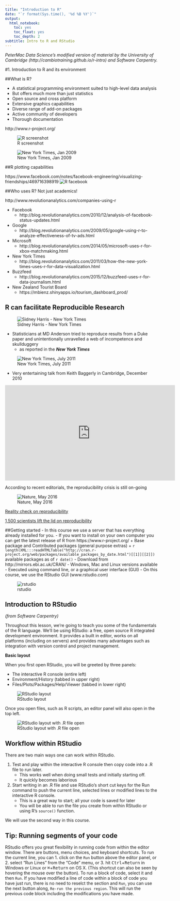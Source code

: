```yaml
---
title: "Introduction to R"
date: "`r format(Sys.time(), '%d %B %Y')`"
output: 
  html_notebook:
    toc: yes
    toc_float: yes
    toc_depth: 2
subtitle: Intro to R and RStudio
---
```


*PeterMac Data Science's modified version of material by the University of Cambridge  (http://cambiotraining.github.io/r-intro) and Software Carpentry.*

#1. Introduction to R and its environment

##What is R?

* A statistical programming environment suited to high-level data analysis
* But offers much more than just statistics
* Open source and cross platform
* Extensive graphics capabilities
* Diverse range of add-on packages
* Active community of developers
* Thorough documentation


http://www.r-project.org/

![R screenshot](images/R-project.png)

![New York Times, Jan 2009](images/NYTimes_R_Article.png)


##R plotting capabilities

https://www.facebook.com/notes/facebook-engineering/visualizing-friendships/469716398919
![R facebook](images/facebook-network.png)

##Who uses R? Not just academics!

http://www.revolutionanalytics.com/companies-using-r

- Facebook
    + http://blog.revolutionanalytics.com/2010/12/analysis-of-facebook-status-updates.html
- Google
    + http://blog.revolutionanalytics.com/2009/05/google-using-r-to-analyze-effectiveness-of-tv-ads.html
- Microsoft
    + http://blog.revolutionanalytics.com/2014/05/microsoft-uses-r-for-xbox-matchmaking.html
- New York Times
    + http://blog.revolutionanalytics.com/2011/03/how-the-new-york-times-uses-r-for-data-visualization.html
- Buzzfeed
    + http://blog.revolutionanalytics.com/2015/12/buzzfeed-uses-r-for-data-journalism.html
- New Zealand Tourist Board
    + https://mbienz.shinyapps.io/tourism_dashboard_prod/

    
## R can facilitate Reproducible Research

![Sidney Harris - New York Times](images/SidneyHarris_MiracleWeb.jpg)




- Statisticians at MD Anderson tried to reproduce results from a Duke paper and unintentionally unravelled a web of incompetence and skullduggery
    + as reported in the ***New York Times***
    
![New York Times, July 2011](images/rep-research-nyt.png)



- Very entertaining talk from Keith Baggerly in Cambridge, December 2010

<iframe width="560" height="315" src="https://www.youtube.com/embed/7gYIs7uYbMo" frameborder="0" allowfullscreen></iframe>

According to recent editorials, the reproducibility crisis is still on-going

![Nature, May 2016](images/rep-crisis.png)


[Reality check on reproducibility](http://www.nature.com/news/reality-check-on-reproducibility-1.19961)

[1,500 scientists lift the lid on reproducibility](http://www.nature.com/news/1-500-scientists-lift-the-lid-on-reproducibility-1.19970)


##Getting started
- In this course we use a server that has everything already installed for you.
- If you want to install on your own computer you can get the latest release of R from https://www.r-project.org/
    + Base package and Contributed packages (general purpose extras)
    + `r length(XML:::readHTMLTable("http://cran.r-project.org/web/packages/available_packages_by_date.html")[[1]][[2]])` available packages as of `r date()`
- Download from http://mirrors.ebi.ac.uk/CRAN/
- Windows, Mac and Linux versions available
- Executed using command line, or a graphical user interface (GUI)
- On this course, we use the RStudio GUI (www.rstudio.com)

![rstudio](http://www.rstudio.com/wp-content/uploads/2014/03/blue-125.png) 
    
## Introduction to RStudio

*(from Software Carpentry)*

Throughout this lesson, we're going to teach you some of the fundamentals of
the R language. We'll be using RStudio: a free, open source R integrated development
environment. It provides a built in editor, works on all platforms (including
on servers) and provides many advantages such as integration with version
control and project management.


**Basic layout**

When you first open RStudio, you will be greeted by three panels:

  * The interactive R console (entire left)
  * Environment/History (tabbed in upper right)
  * Files/Plots/Packages/Help/Viewer (tabbed in lower right)

![RStudio layout](images/01-rstudio.png)

Once you open files, such as R scripts, an editor panel will also open
in the top left.

![RStudio layout with .R file open](images/01-rstudio-script.png)


## Workflow within RStudio
There are two main ways one can work within RStudio.

1. Test and play within the interactive R console then copy code into
a .R file to run later.
   *  This works well when doing small tests and initially starting off.
   *  It quickly becomes laborious
2. Start writing in an .R file and use RStudio's short cut keys for the Run command
to push the current line, selected lines or modified lines to the
interactive R console.
   * This is a great way to start; all your code is saved for later
   * You will be able to run the file you create from within RStudio
   or using R's `source()`  function.
   
We will use the second way in this course.

## Tip: Running segments of your code

RStudio offers you great flexibility in running code from within the editor
window. There are buttons, menu choices, and keyboard shortcuts. To run the
current line, you can 
1. click on the `Run` button above the editor panel, or 
2. select "Run Lines" from the "Code" menu, or 
3. hit <kbd>Ctrl</kbd>+<kbd>Return</kbd> in Windows or Linux 
or <kbd>&#8984;</kbd>+<kbd>Return</kbd> on OS X.
(This shortcut can also be seen by hovering
the mouse over the button). To run a block of code, select it and then `Run`.
If you have modified a line of code within a block of code you have just run,
there is no need to reselct the section and `Run`, you can use the next button
along, `Re-run the previous region`. This will run the previous code block
including the modifications you have made.

